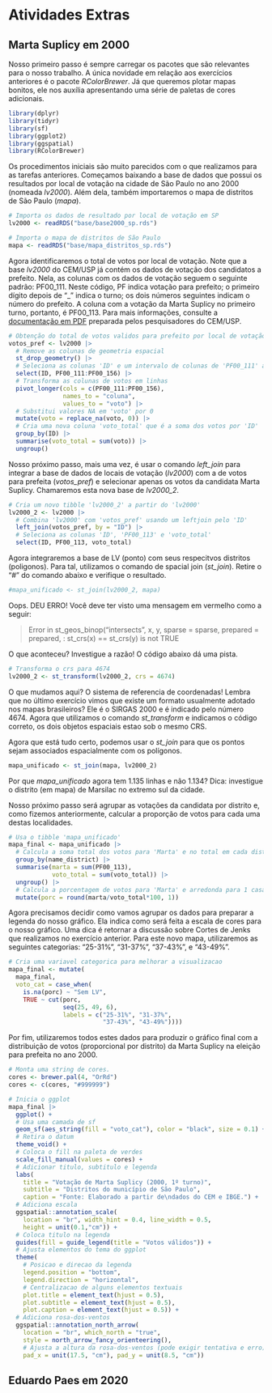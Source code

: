 # Atividades Extras

## Marta Suplicy em 2000

Nosso primeiro passo é sempre carregar os pacotes que são relevantes para o nosso trabalho. A única novidade em relação aos exercícios anteriores é o pacote *RColorBrewer*. Já que queremos plotar mapas bonitos, ele nos auxília apresentando uma série de paletas de cores adicionais.

```r
library(dplyr)
library(tidyr)
library(sf)
library(ggplot2)
library(ggspatial)
library(RColorBrewer)
```

Os procedimentos iniciais são muito parecidos com o que realizamos para as tarefas anteriores. Começamos baixando a base de dados que possui os resultados por local de votação na cidade de São Paulo no ano 2000 (nomeada *lv2000*). Além dela, também importaremos o mapa de distritos de São Paulo (*mapa*).

```r
# Importa os dados de resultado por local de votação em SP
lv2000 <- readRDS("base/base2000_sp.rds")

# Importa o mapa de distritos de São Paulo
mapa <- readRDS("base/mapa_distritos_sp.rds")
```

Agora identificaremos o total de votos por local de votação. Note que a base *lv2000* do CEM/USP já contém os dados de votação dos candidatos a prefeito. Nela, as colunas com os dados de votação seguem o seguinte padrão: PF00_111. Neste código, PF indica votação para prefeito; o primeiro dígito depois de "_" indica o turno; os dois números seguintes indicam o número do prefeito. A coluna com a votação da Marta Suplicy no primeiro turno, portanto, é PF00_113. Para mais informações, consulte a <a href="https://centrodametropole.fflch.usp.br/pt-br/file/18772/download?token=t4vNFXTg" target="blank">documentação em PDF</a> preparada pelos pesquisadores do CEM/USP.

```r
# Obtenção do total de votos validos para prefeito por local de votação
votos_pref <- lv2000 |>
  # Remove as colunas de geometria espacial
  st_drop_geometry() |>  
  # Seleciona as colunas 'ID' e um intervalo de colunas de 'PF00_111' a 'PF00_156'
  select(ID, PF00_111:PF00_156) |>  
  # Transforma as colunas de votos em linhas
  pivot_longer(cols = c(PF00_111:PF00_156),
               names_to = "coluna",
               values_to = "voto") |>  
  # Substitui valores NA em 'voto' por 0
  mutate(voto = replace_na(voto, 0)) |>  
  # Cria uma nova coluna 'voto_total' que é a soma dos votos por 'ID'
  group_by(ID) |>  
  summarise(voto_total = sum(voto)) |> 
  ungroup()
```

Nosso próximo passo, mais uma vez, é usar o comando *left_join* para integrar a base de dados de locais de votação (*lv2000*) com a de votos para prefeita (*votos_pref*) e selecionar apenas os votos da candidata Marta Suplicy. Chamaremos esta nova base de *lv2000_2*.

```r
# Cria um novo tibble 'lv2000_2' a partir do 'lv2000'
lv2000_2 <- lv2000 |> 
  # Combina 'lv2000' com 'votos_pref' usando um leftjoin pelo 'ID'
  left_join(votos_pref, by = "ID") |>  
  # Seleciona as colunas 'ID', 'PF00_113' e 'voto_total'
  select(ID, PF00_113, voto_total)  
```

Agora integraremos a base de LV (ponto) com seus respecitvos distritos (poligonos). Para tal, utilizamos o comando de spacial join (*st_join*). Retire o "#" do comando abaixo e verifique o resultado.

```r
#mapa_unificado <- st_join(lv2000_2, mapa) 
```

Oops. DEU ERRO! Você deve ter visto uma mensagem em vermelho como a seguir:

> Error in st_geos_binop("intersects", x, y, sparse = sparse, prepared = prepared,  : 
>  st_crs(x) == st_crs(y) is not TRUE

O que aconteceu? Investigue a razão! O código abaixo dá uma pista.

```r
# Transforma o crs para 4674
lv2000_2 <- st_transform(lv2000_2, crs = 4674) 
```

O que mudamos aqui? O sistema de referencia de coordenadas! Lembra que no último exercício vimos que existe um formato usualmente adotado nos mapas brasileiros? Ele é o SIRGAS 2000 e é indicado pelo número 4674. Agora que utilizamos o comando *st_transform* e indicamos o código correto, os dois objetos espaciais estao sob o mesmo CRS. 

Agora que está tudo certo, podemos usar o *st_join* para que os pontos sejam associados espacialmente com os polígonos.

```r
mapa_unificado <- st_join(mapa, lv2000_2) 
```

Por que *mapa_unificado* agora tem 1.135 linhas e não 1.134? Dica: investigue o distrito (em mapa) de Marsilac no extremo sul da cidade.

Nosso próximo passo será agrupar as votações da candidata por distrito e, como fizemos anteriormente, calcular a proporção de votos para cada uma destas localidades.

```r
# Usa o tibble 'mapa_unificado'
mapa_final <- mapa_unificado |>  
  # Calcula a soma total dos votos para 'Marta' e no total em cada distrito
  group_by(name_district) |>  
  summarise(marta = sum(PF00_113),  
            voto_total = sum(voto_total)) |>  
  ungroup() |> 
  # Calcula a porcentagem de votos para 'Marta' e arredonda para 1 casa decimal
  mutate(porc = round(marta/voto_total*100, 1))  
```

Agora precisamos decidir como vamos agrupar os dados para preparar a legenda do nosso gráfico. Ela indica como será feita a escala de cores para o nosso gráfico. Uma dica é retornar a discussão sobre Cortes de Jenks que realizamos no exercício anterior. Para este novo mapa, utilizaremos as seguintes categorias: "25-31%", "31-37%", "37-43%", e "43-49%".

```r
# Cria uma variavel categorica para melhorar a visualizacao
mapa_final <- mutate(
  mapa_final,
  voto_cat = case_when(
    is.na(porc) ~ "Sem LV",
    TRUE ~ cut(porc,
               seq(25, 49, 6),
               labels = c("25-31%", "31-37%",
                          "37-43%", "43-49%"))))
```

Por fim, utilizaremos todos estes dados para produzir o gráfico final com a distribuição de votos (proporcional por distrito) da Marta Suplicy na eleição para prefeita no ano 2000.

```r
# Monta uma string de cores.
cores <- brewer.pal(4, "OrRd")
cores <- c(cores, "#999999")

# Inicia o ggplot
mapa_final |>
  ggplot() + 
  # Usa uma camada de sf
  geom_sf(aes_string(fill = "voto_cat"), color = "black", size = 0.1) +
  # Retira o datum
  theme_void() +
  # Coloca o fill na paleta de verdes
  scale_fill_manual(values = cores) +
  # Adicionar titulo, subtitulo e legenda
  labs(
    title = "Votação de Marta Suplicy (2000, 1º turno)",
    subtitle = "Distritos do município de São Paulo",
    caption = "Fonte: Elaborado a partir de\ndados do CEM e IBGE.") +
  # Adiciona escala
  ggspatial::annotation_scale(
    location = "br", width_hint = 0.4, line_width = 0.5, 
    height = unit(0.1,"cm")) +
  # Coloca titulo na legenda
  guides(fill = guide_legend(title = "Votos válidos")) +
  # Ajusta elementos do tema do ggplot
  theme(
    # Posicao e direcao da legenda
    legend.position = "bottom",
    legend.direction = "horizontal",
    # Centralizacao de alguns elementos textuais
    plot.title = element_text(hjust = 0.5),
    plot.subtitle = element_text(hjust = 0.5),
    plot.caption = element_text(hjust = 0.5)) +
  # Adiciona rosa-dos-ventos
  ggspatial::annotation_north_arrow(
    location = "br", which_north = "true",
    style = north_arrow_fancy_orienteering(),
    # Ajusta a altura da rosa-dos-ventos (pode exigir tentativa e erro)
    pad_x = unit(17.5, "cm"), pad_y = unit(8.5, "cm")) 
```


## Eduardo Paes em 2020